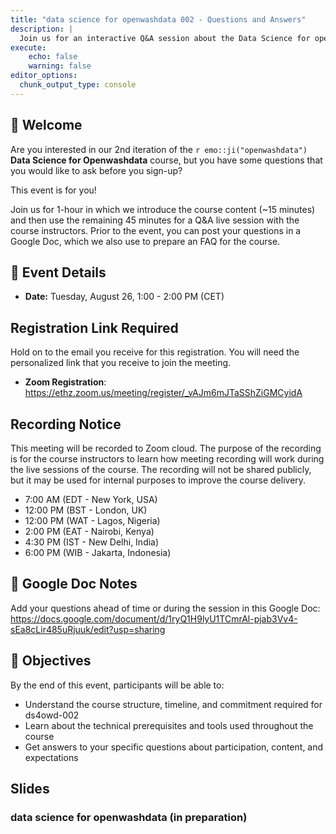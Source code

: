 ```yaml
---
title: "data science for openwashdata 002 - Questions and Answers"
description: |
  Join us for an interactive Q&A session about the Data Science for openwashdata course (ds4owd-002). Learn about the course structure, content, and requirements while getting your questions answered directly by the instructors.  
execute:
    echo: false
    warning: false
editor_options: 
  chunk_output_type: console
---
```


## 👋 Welcome

Are you interested in our 2nd iteration of the `r emo::ji("openwashdata")` **Data Science for Openwashdata** course, but you have some questions that you would like to ask before you sign-up?

This event is for you!

Join us for 1-hour in which we introduce the course content (~15 minutes) and then use the remaining 45 minutes for a Q&A live session with the course instructors. Prior to the event, you can post your questions in a Google Doc, which we also use to prepare an FAQ for the course.

## 📆 Event Details

-   **Date:** Tuesday, August 26, 1:00 - 2:00 PM (CET)

::: {.callout-important}
## Registration Link Required
Hold on to the email you receive for this registration. You will need the personalized link that you receive to join the meeting.
:::

-   **Zoom Registration**: <https://ethz.zoom.us/meeting/register/_vAJm6mJTaSShZiGMCyidA>

::: {.callout-note}
## Recording Notice
This meeting will be recorded to Zoom cloud. The purpose of the recording is for the course instructors to learn how meeting recording will work during the live sessions of the course. The recording will not be shared publicly, but it may be used for internal purposes to improve the course delivery.
:::

-   7:00 AM (EDT - New York, USA) 
-   12:00 PM (BST - London, UK)
-   12:00 PM (WAT - Lagos, Nigeria) 
-   2:00 PM (EAT - Nairobi, Kenya)
-   4:30 PM (IST - New Delhi, India)
-   6:00 PM (WIB - Jakarta, Indonesia)

## 📝 Google Doc Notes

Add your questions ahead of time or during the session in this Google Doc: <https://docs.google.com/document/d/1ryQ1H9lyU1TCmrAl-pjab3Vv4-sEa8cLir485uRjuuk/edit?usp=sharing>

## 🏁 Objectives

By the end of this event, participants will be able to:

- Understand the course structure, timeline, and commitment required for ds4owd-002
- Learn about the technical prerequisites and tools used throughout the course
- Get answers to your specific questions about participation, content, and expectations

## Slides

### data science for openwashdata (in preparation)



